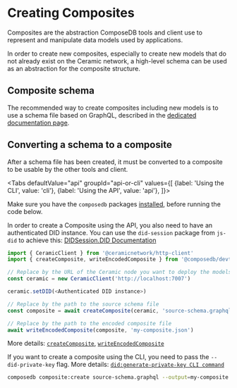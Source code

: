 
# Creating Composites

Composites are the abstraction ComposeDB tools and client use to represent and manipulate data models used by applications.

In order to create new composites, especially to create new models that do not already exist on the Ceramic network, a high-level schema can be used as an abstraction for the composite structure.

## Composite schema

The recommended way to create composites including new models is to use a schema file based on GraphQL, described in the [dedicated documentation page](./schema.md).

## Converting a schema to a composite

After a schema file has been created, it must be converted to a composite to be usable by the other tools and client.

<Tabs
  defaultValue="api"
  groupId="api-or-cli"
  values={[
    {label: 'Using the CLI', value: 'cli'},
    {label: 'Using the API', value: 'api'},
  ]}>
  <TabItem value="api">

Make sure you have the `composedb` packages [installed](/installation.mdx), before running the code below.

In order to create a Composite using the API, you also need to have an authenticated DID instance. You can use the `did-session` package from `js-did` to achieve this: [DIDSession.DID Documentation](https://did.js.org/docs/api/classes/did_session.DIDSession#did)

```js
import { CeramicClient } from '@ceramicnetwork/http-client'
import { createComposite, writeEncodedComposite } from '@composedb/devtools-node'

// Replace by the URL of the Ceramic node you want to deploy the models to
const ceramic = new CeramicClient('http://localhost:7007')

ceramic.setDID(<Authenticated DID instance>)

// Replace by the path to the source schema file
const composite = await createComposite(ceramic, 'source-schema.graphql')

// Replace by the path to the encoded composite file
await writeEncodedComposite(composite, 'my-composite.json')
```

More details: [`createComposite`](../../api/modules/devtools_node.md#createcomposite), [`writeEncodedComposite`](../../api/modules/devtools_node.md#writeencodedcomposite)

  </TabItem>
  <TabItem value="cli">

If you want to create a composite using the CLI, you need to pass the `--did-private-key` flag. More details: [`did:generate-private-key CLI command`](../../api/commands/cli.did.md#composedb-didgenerate-private-key)

```sh
composedb composite:create source-schema.graphql --output=my-composite.json --did-private-key='<DID Private Key>' --ceramic-url=http://localhost:7007
```

  </TabItem>
</Tabs>

